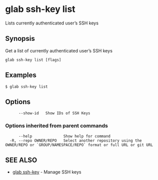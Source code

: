 # glab ssh-key list

Lists currently authenticated user’s SSH keys

## Synopsis

Get a list of currently authenticated user’s SSH keys

```
glab ssh-key list [flags]
```

## Examples

```
$ glab ssh-key list

```

## Options

```
      --show-id   Show IDs of SSH Keys
```

### Options inherited from parent commands

```
      --help              Show help for command
  -R, --repo OWNER/REPO   Select another repository using the OWNER/REPO or `GROUP/NAMESPACE/REPO` format or full URL or git URL
```

## SEE ALSO

- [glab ssh-key](./) - Manage SSH keys
